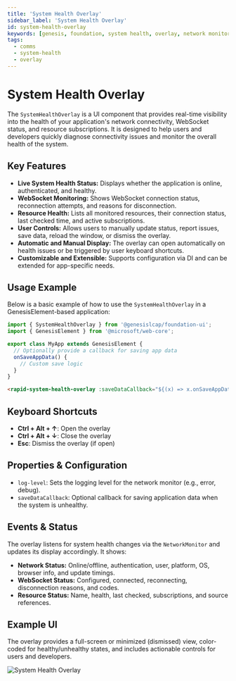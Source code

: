 ```yaml
---
title: 'System Health Overlay'
sidebar_label: 'System Health Overlay'
id: system-health-overlay
keywords: [genesis, foundation, system health, overlay, network monitor]
tags:
  - comms
  - system-health
  - overlay
---
```


# System Health Overlay

The `SystemHealthOverlay` is a UI component that provides real-time visibility into the health of your application's network connectivity, WebSocket status, and resource subscriptions. It is designed to help users and developers quickly diagnose connectivity issues and monitor the overall health of the system.

## Key Features

- **Live System Health Status:** Displays whether the application is online, authenticated, and healthy.
- **WebSocket Monitoring:** Shows WebSocket connection status, reconnection attempts, and reasons for disconnection.
- **Resource Health:** Lists all monitored resources, their connection status, last checked time, and active subscriptions.
- **User Controls:** Allows users to manually update status, report issues, save data, reload the window, or dismiss the overlay.
- **Automatic and Manual Display:** The overlay can open automatically on health issues or be triggered by user keyboard shortcuts.
- **Customizable and Extensible:** Supports configuration via DI and can be extended for app-specific needs.

## Usage Example

Below is a basic example of how to use the `SystemHealthOverlay` in a GenesisElement-based application:

```typescript
import { SystemHealthOverlay } from '@genesislcap/foundation-ui';
import { GenesisElement } from '@microsoft/web-core';

export class MyApp extends GenesisElement {
  // Optionally provide a callback for saving app data
  onSaveAppData() {
    // Custom save logic
  }
}
```

```html title="main.template.ts"
<rapid-system-health-overlay :saveDataCallback="${(x) => x.onSaveAppData}"></rapid-system-health-overlay>
```

## Keyboard Shortcuts

- **Ctrl + Alt + ↑**: Open the overlay
- **Ctrl + Alt + ↓**: Close the overlay
- **Esc**: Dismiss the overlay (if open)

## Properties & Configuration

- `log-level`: Sets the logging level for the network monitor (e.g., error, debug).
- `saveDataCallback`: Optional callback for saving application data when the system is unhealthy.

## Events & Status

The overlay listens for system health changes via the `NetworkMonitor` and updates its display accordingly. It shows:

- **Network Status:** Online/offline, authentication, user, platform, OS, browser info, and update timings.
- **WebSocket Status:** Configured, connected, reconnecting, disconnection reasons, and codes.
- **Resource Status:** Name, health, last checked, subscriptions, and source references.


## Example UI

The overlay provides a full-screen or minimized (dismissed) view, color-coded for healthy/unhealthy states, and includes actionable controls for users and developers.

![System Health Overlay](../../../../static/img/001_develop/03_client-capabilities/system-health-overlay.png)
